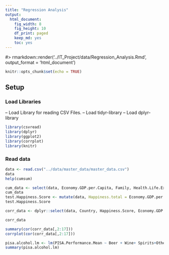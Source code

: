 ```yaml
---
title: "Regression Analysis"
output:
  html_document:
    fig_width: 8
    fig_height: 10
    df_print: paged
    keep_md: yes
    toc: yes
---
```

#> rmarkdown::render('../IT_Project/data/Regression_Analysis.Rmd', output_format = 'html_document')

```r
knitr::opts_chunk$set(echo = TRUE)
```

## Setup

### Load Libraries 

-- Load Library for reading CSV Files.
-- Load tidyr-library
-- Load dplyr-library

```r
library(csvread)
library(dplyr)
library(ggplot2)
library(corrplot)
library(knitr)
```
### Read data

```r

data <- read.csv("../data/master_data/master_data.csv")
data
help(cumsum)
```
```r
cum_data <- select(data, Economy.GDP.per.Capita, Family, Health.Life.Expectancy,Freedom, Trust.Government.Corruption, Generosity, Dystopia.Residual)
cum_data
test.Happiness.Score <- mutate(data, Happiness.total = Economy.GDP.per.Capita+Family+ Health.Life.Expectancy,Freedom+Trust.Government.Corruption+Generosity+ Dystopia.Residual)
test.Happiness.Score

```

```r
corr_data <- dplyr::select(data, Country, Happiness.Score, Economy.GDP.per.Capita, Family, Health.Life.Expectancy,Freedom, Trust.Government.Corruption, Generosity, Dystopia.Residual,Alcohol.Consumption.All.Types,Beer, Wine, Spirits, contains("PISA"))

corr_data

```

```r

summary(cor(corr_data[,2:17]))
corrplot(cor(corr_data[,2:17]))


```


```r

pisa.alcohol.lm <- lm(PISA.Performance.Mean ~ Beer + Wine+ Spirits+Other, data)
summary(pisa.alcohol.lm)

```
